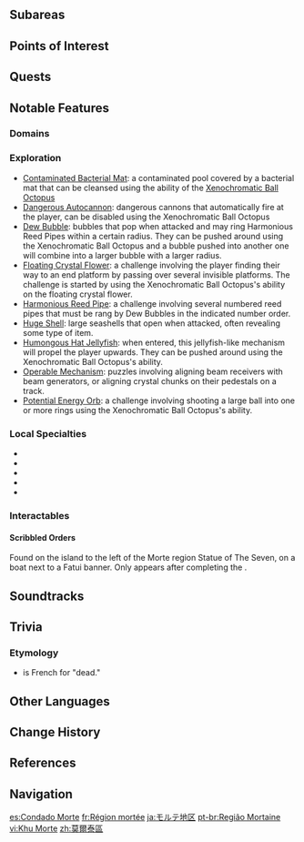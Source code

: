 {{Location Infobox
|image        = <gallery>
Morte Region.png|In-Game
Morte Region Map.png|Map
</gallery>
|type         = Area
|region       = Fontaine 
}}
{{Location Intro}}

==Subareas==
{{Locations by Category Table|type=Subareas}}

==Points of Interest==
{{Locations by Category Table|type=Points of Interest}}

==Quests==
{{Quests by Category List|heo=1}}

==Notable Features==
===Domains===
{{Domains by Category Gallery}}
<!--
===Notable Items===
-->
===Exploration===
* [[Contaminated Bacterial Mat]]: a contaminated pool covered by a bacterial mat that can be cleansed using the ability of the [[Xenochromatic Ball Octopus]]
* [[Dangerous Autocannon]]: dangerous cannons that automatically fire at the player, can be disabled using the Xenochromatic Ball Octopus
* [[Dew Bubble]]: bubbles that pop when attacked and may ring Harmonious Reed Pipes within a certain radius. They can be pushed around using the Xenochromatic Ball Octopus and a bubble pushed into another one will combine into a larger bubble with a larger radius.
* [[Floating Crystal Flower]]: a challenge involving the player finding their way to an end platform by passing over several invisible platforms. The challenge is started by using the Xenochromatic Ball Octopus's ability on the floating crystal flower.
* [[Harmonious Reed Pipe]]: a challenge involving several numbered reed pipes that must be rang by Dew Bubbles in the indicated number order.
* [[Huge Shell]]: large seashells that open when attacked, often revealing some type of item.
* [[Humongous Hat Jellyfish]]: when entered, this jellyfish-like mechanism will propel the player upwards. They can be pushed around using the Xenochromatic Ball Octopus's ability.
* [[Operable Mechanism]]: puzzles involving aligning beam receivers with beam generators, or aligning crystal chunks on their pedestals on a track.
* [[Potential Energy Orb]]: a challenge involving shooting a large ball into one or more rings using the Xenochromatic Ball Octopus's ability.

===Local Specialties===
* {{Item|Condessence Crystal}}
* {{Item|Lumidouce Bell}}
* {{Item|Rainbow Rose}}
* {{Item|Romaritime Flower}}
* {{Item|Spring of the First Dewdrop}}

===Interactables===
====Scribbled Orders====
Found on the island to the left of the Morte region Statue of The Seven, on a boat next to a Fatui banner. Only appears after completing the {{Quest|Questions and Answers}}.
{{Dialogue Start}}
:{{Readable|title=Scribbled Orders
|text=<!--
-->Objective: Retrieve the remains of the [["Curve"|lie detector]], regardless of the extent of damage.<br><!--
-->Be sure to act before anyone in Fontaine does.}}
{{Dialogue End}}

==Soundtracks==
{{Soundtracks by Category Table|type=location}}

==Trivia==
===Etymology===
* {{Fr|Morte}} is French for "dead."
<!--
==Gallery==
<gallery>

</gallery>

==Video Guides==
{{EVT
|video   = 
|caption = 
}}
-->
==Other Languages==
{{Other Languages
|en      = Morte Region
|zhs     = 莫尔泰区
|zhs_rm  = Mò'ěrtài-qū
|zht     = 莫爾泰區
|zht_rm  = Mò'ěrtài-qū
|zh_tl   = Morte Region
|ja      = モルテ地区
|ja_rm   = Morute-chiku<ref>YouTube: [https://youtu.be/e0mDLJjCfII Ver.4.2{{ja|「罪人の円舞曲」予告番組}}]</ref>
|ja_tl   = Morte Region
|ko      = 모르트 구역
|ko_tl   = 
|es      = Condado Morte
|es_tl   = Morte County
|fr      = Région mortée
|fr_tl   = Morte Region
|fr_note = {{Fr|Mortée}} is a coined word, most likely based on {{Fr|morte|dead.}}
|ru      = Морт
|ru_lang = fr
|ru_tl   = Death
|th      = Morte Region
|vi      = Khu Morte
|vi_tl   = 
|de      = Bezirk Morte
|de_tl   = District Morte
|id      = Morte Region
|pt      = Região Mortaine
|pt_tl   = Mortaine Region
|pt_note = {{pt|Mortaine}} is likely a portmanteau of {{pt|morte|death}} and {{pt|Fontaine}}.
|tr      = Morte Bölgesi
|tr_tl   = Morte Region
|it      = Regione di Morterre
|it_tl   = Region of Morterre
|it_note = {{it|Morterre}} is likely a portmanteau of the French words {{fr|morte|death}} and {{fr|terre|land}}.
|revise  = update JA ref/furigana
}}

==Change History==
{{Change History|4.2}}

==References==
{{Reflist}}

==Navigation==
{{Area Navbox|Fontaine}}

[[es:Condado Morte]]
[[fr:Région mortée]]
[[ja:モルテ地区]]
[[pt-br:Região Mortaine]]
[[vi:Khu Morte]]
[[zh:莫爾泰區]]